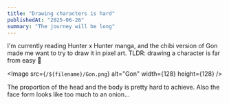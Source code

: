 ```yaml
---
title: "Drawing characters is hard"
publishedAt: "2025-06-26"
summary: "The journey will be long"
---
```



I'm currently reading Hunter x Hunter manga, and the chibi version of Gon made me want to try to draw it
in pixel art. TLDR: drawing a character is far from easy 😬

<Image src={`/${filename}/Gon.png`} alt="Gon" width={128} height={128} />

The proportion of the head and the body is pretty hard to achieve.
Also the face form looks like too much to an onion...
